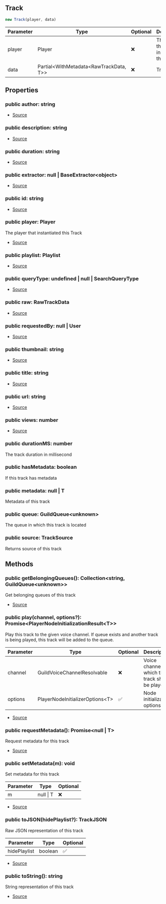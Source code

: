 ## Track


```typescript
new Track(player, data)
```
| Parameter | Type | Optional | Description |
| ----------- | ----------- | ----------- | ----------- |
| player | Player | ❌ | The player that instantiated this Track |
| data | Partial\<WithMetadata\<RawTrackData, T>> | ❌ | Track data |


## Properties
### public author: string
- [Source](https://github.com/Androz2091/discord-player/blob/e2a9cfc/packages/discord-player/src/fabric/Track.ts#L19)
### public description: string
- [Source](https://github.com/Androz2091/discord-player/blob/e2a9cfc/packages/discord-player/src/fabric/Track.ts#L18)
### public duration: string
- [Source](https://github.com/Androz2091/discord-player/blob/e2a9cfc/packages/discord-player/src/fabric/Track.ts#L22)
### public extractor: null \| BaseExtractor\<object>
- [Source](https://github.com/Androz2091/discord-player/blob/e2a9cfc/packages/discord-player/src/fabric/Track.ts#L30)
### public id: string
- [Source](https://github.com/Androz2091/discord-player/blob/e2a9cfc/packages/discord-player/src/fabric/Track.ts#L31)
### public player: Player
The player that instantiated this Track

- [Source](https://github.com/Androz2091/discord-player/blob/e2a9cfc/packages/discord-player/src/fabric/Track.ts#L40)
### public playlist: Playlist
- [Source](https://github.com/Androz2091/discord-player/blob/e2a9cfc/packages/discord-player/src/fabric/Track.ts#L25)
### public queryType: undefined \| null \| SearchQueryType
- [Source](https://github.com/Androz2091/discord-player/blob/e2a9cfc/packages/discord-player/src/fabric/Track.ts#L26)
### public raw: RawTrackData
- [Source](https://github.com/Androz2091/discord-player/blob/e2a9cfc/packages/discord-player/src/fabric/Track.ts#L27)
### public requestedBy: null \| User
- [Source](https://github.com/Androz2091/discord-player/blob/e2a9cfc/packages/discord-player/src/fabric/Track.ts#L24)
### public thumbnail: string
- [Source](https://github.com/Androz2091/discord-player/blob/e2a9cfc/packages/discord-player/src/fabric/Track.ts#L21)
### public title: string
- [Source](https://github.com/Androz2091/discord-player/blob/e2a9cfc/packages/discord-player/src/fabric/Track.ts#L17)
### public url: string
- [Source](https://github.com/Androz2091/discord-player/blob/e2a9cfc/packages/discord-player/src/fabric/Track.ts#L20)
### public views: number
- [Source](https://github.com/Androz2091/discord-player/blob/e2a9cfc/packages/discord-player/src/fabric/Track.ts#L23)
### public durationMS: number
The track duration in millisecond
### public hasMetadata: boolean
If this track has metadata
### public metadata: null \| T
Metadata of this track
### public queue: GuildQueue\<unknown>
The queue in which this track is located
### public source: TrackSource
Returns source of this track

## Methods
### public getBelongingQueues(): Collection\<string, GuildQueue\<unknown>>
Get belonging queues of this track



- [Source](https://github.com/Androz2091/discord-player/blob/e2a9cfc/packages/discord-player/src/fabric/Track.ts#L148)
### public play(channel, options?): Promise\<PlayerNodeInitializationResult\<T>>
Play this track to the given voice channel. If queue exists and another track is being played, this track will be added to the queue.



| Parameter | Type | Optional | Description |
| ----------- | ----------- | ----------- | ----------- |
| channel | GuildVoiceChannelResolvable | ❌ | Voice channel on which this track shall be played |
| options | PlayerNodeInitializerOptions\<T> | ✅ | Node initialization options |


- [Source](https://github.com/Androz2091/discord-player/blob/e2a9cfc/packages/discord-player/src/fabric/Track.ts#L159)
### public requestMetadata(): Promise\<null \| T>
Request metadata for this track



- [Source](https://github.com/Androz2091/discord-player/blob/e2a9cfc/packages/discord-player/src/fabric/Track.ts#L59)
### public setMetadata(m): void
Set metadata for this track



| Parameter | Type | Optional |
| ----------- | ----------- | ----------- |
| m | null \| T | ❌ |


- [Source](https://github.com/Androz2091/discord-player/blob/e2a9cfc/packages/discord-player/src/fabric/Track.ts#L70)
### public toJSON(hidePlaylist?): TrackJSON
Raw JSON representation of this track



| Parameter | Type | Optional |
| ----------- | ----------- | ----------- |
| hidePlaylist | boolean | ✅ |


- [Source](https://github.com/Androz2091/discord-player/blob/e2a9cfc/packages/discord-player/src/fabric/Track.ts#L129)
### public toString(): string
String representation of this track



- [Source](https://github.com/Androz2091/discord-player/blob/e2a9cfc/packages/discord-player/src/fabric/Track.ts#L122)